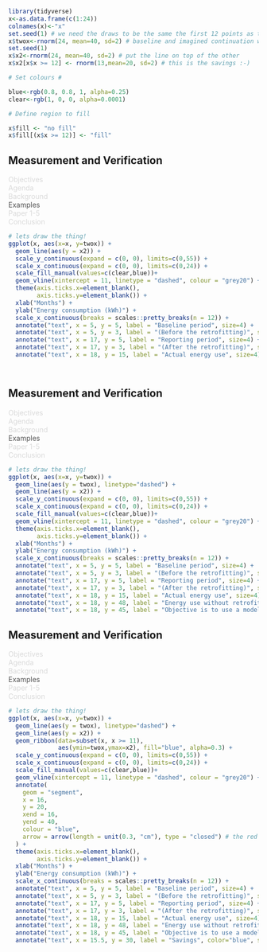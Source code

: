 <!-- Should have boxes that appear in different places to explain this figure. Step 1:, Step 2:, etc  -->

```r
library(tidyverse)
x<-as.data.frame(c(1:24))
colnames(x)<-"x"
set.seed(1) # we need the draws to be the same the first 12 points as the lines should be on top of each other - that will not be able to see! ;-)
x$twox<-rnorm(24, mean=40, sd=2) # baseline and imagined continuation without ECM
set.seed(1) 
x$x2<-rnorm(24, mean=40, sd=2) # put the line on top of the other
x$x2[x$x >= 12] <- rnorm(13,mean=20, sd=2) # this is the savings :-)

# Set colours #

blue<-rgb(0.8, 0.8, 1, alpha=0.25)
clear<-rgb(1, 0, 0, alpha=0.0001)

# Define region to fill 

x$fill <- "no fill"
x$fill[(x$x >= 12)] <- "fill"
```

## Measurement and Verification

::: {.absolute top="0" left="100%"}
::: {.sectionhead}
[Objectives]{style="opacity:0.15"} </br> 
[Agenda]{style="opacity:0.15"} </br> 
[Background]{style="opacity:0.15"} </br> 
[Examples]{style="opacity:0.75"} </br> 
[Paper 1-5]{style="opacity:0.15"} </br> 
[Conclusion]{style="opacity:0.15"}  
:::
:::


```r

# lets draw the thing!
ggplot(x, aes(x=x, y=twox)) + 
  geom_line(aes(y = x2)) +
  scale_y_continuous(expand = c(0, 0), limits=c(0,55)) +
  scale_x_continuous(expand = c(0, 0), limits=c(0,24)) + 
  scale_fill_manual(values=c(clear,blue))+
  geom_vline(xintercept = 11, linetype = "dashed", colour = "grey20") +
  theme(axis.ticks.x=element_blank(),
        axis.ticks.y=element_blank()) +
  xlab("Months") +
  ylab("Energy consumption (kWh)") +
  scale_x_continuous(breaks = scales::pretty_breaks(n = 12)) +
  annotate("text", x = 5, y = 5, label = "Baseline period", size=4) +
  annotate("text", x = 5, y = 3, label = "(Before the retrofitting)", size=3) +
  annotate("text", x = 17, y = 5, label = "Reporting period", size=4) +
  annotate("text", x = 17, y = 3, label = "(After the retrofitting)", size=3) +
  annotate("text", x = 18, y = 15, label = "Actual energy use", size=4)




```

## Measurement and Verification

::: {.absolute top="0" left="100%"}
::: {.sectionhead}
[Objectives]{style="opacity:0.15"} </br> 
[Agenda]{style="opacity:0.15"} </br> 
[Background]{style="opacity:0.15"} </br> 
[Examples]{style="opacity:0.75"} </br> 
[Paper 1-5]{style="opacity:0.15"} </br> 
[Conclusion]{style="opacity:0.15"}  
:::
:::

```r

# lets draw the thing!
ggplot(x, aes(x=x, y=twox)) + 
  geom_line(aes(y = twox), linetype="dashed") + 
  geom_line(aes(y = x2)) +
  scale_y_continuous(expand = c(0, 0), limits=c(0,55)) +
  scale_x_continuous(expand = c(0, 0), limits=c(0,24)) + 
  scale_fill_manual(values=c(clear,blue))+
  geom_vline(xintercept = 11, linetype = "dashed", colour = "grey20") +
  theme(axis.ticks.x=element_blank(),
        axis.ticks.y=element_blank()) +
  xlab("Months") +
  ylab("Energy consumption (kWh)") +
  scale_x_continuous(breaks = scales::pretty_breaks(n = 12)) +
  annotate("text", x = 5, y = 5, label = "Baseline period", size=4) +
  annotate("text", x = 5, y = 3, label = "(Before the retrofitting)", size=3) +
  annotate("text", x = 17, y = 5, label = "Reporting period", size=4) +
  annotate("text", x = 17, y = 3, label = "(After the retrofitting)", size=3) +
  annotate("text", x = 18, y = 15, label = "Actual energy use", size=4) +
  annotate("text", x = 18, y = 48, label = "Energy use without retrofitting", size=4) +
  annotate("text", x = 18, y = 45, label = "Objective is to use a model to estimate this line", size=3)

```

## Measurement and Verification

::: {.absolute top="0" left="100%"}
::: {.sectionhead}
[Objectives]{style="opacity:0.15"} </br> 
[Agenda]{style="opacity:0.15"} </br> 
[Background]{style="opacity:0.15"} </br> 
[Examples]{style="opacity:0.75"} </br> 
[Paper 1-5]{style="opacity:0.15"} </br> 
[Conclusion]{style="opacity:0.15"}  
:::
:::

```r

# lets draw the thing!
ggplot(x, aes(x=x, y=twox)) + 
  geom_line(aes(y = twox), linetype="dashed") + 
  geom_line(aes(y = x2)) +
  geom_ribbon(data=subset(x, x >= 11), 
              aes(ymin=twox,ymax=x2), fill="blue", alpha=0.3) +
  scale_y_continuous(expand = c(0, 0), limits=c(0,55)) +
  scale_x_continuous(expand = c(0, 0), limits=c(0,24)) + 
  scale_fill_manual(values=c(clear,blue))+
  geom_vline(xintercept = 11, linetype = "dashed", colour = "grey20") +
  annotate(
    geom = "segment",
    x = 16, 
    y = 20,
    xend = 16, 
    yend = 40,
    colour = "blue",
    arrow = arrow(length = unit(0.3, "cm"), type = "closed") # the red arrow shows what the kwh would be without the ECM
  ) +
  theme(axis.ticks.x=element_blank(),
        axis.ticks.y=element_blank()) +
  xlab("Months") +
  ylab("Energy consumption (kWh)") +
  scale_x_continuous(breaks = scales::pretty_breaks(n = 12)) +
  annotate("text", x = 5, y = 5, label = "Baseline period", size=4) +
  annotate("text", x = 5, y = 3, label = "(Before the retrofitting)", size=3) +
  annotate("text", x = 17, y = 5, label = "Reporting period", size=4) +
  annotate("text", x = 17, y = 3, label = "(After the retrofitting)", size=3) +
  annotate("text", x = 18, y = 15, label = "Actual energy use", size=4) +
  annotate("text", x = 18, y = 48, label = "Energy use without retrofitting", size=4) +
  annotate("text", x = 18, y = 45, label = "Objective is to use a model to estimate this line", size=3) +
  annotate("text", x = 15.5, y = 30, label = "Savings", color="blue", size=4, angle=90)

```





